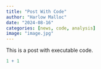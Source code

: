 ```yaml
---
title: "Post With Code"
author: "Harlow Malloc"
date: "2024-08-16"
categories: [news, code, analysis]
image: "image.jpg"
---
```


This is a post with executable code.

```r
1 + 1
```
